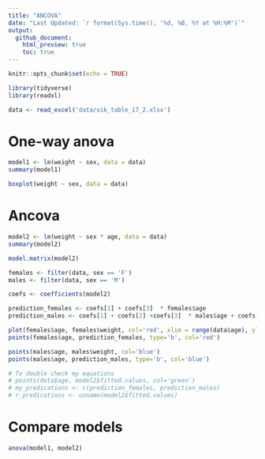 ```yaml
---
title: "ANCOVA"
date: "Last Updated: `r format(Sys.time(), '%d, %B, %Y at %H:%M')`"
output:
  github_document:
    html_preview: true
    toc: true
---
```


```r
knitr::opts_chunk$set(echo = TRUE)
```

```r
library(tidyverse)
library(readxl)
```

```r
data <- read_excel('data/vik_table_17_2.xlsx')
```

# One-way anova

```r
model1 <- lm(weight ~ sex, data = data)
summary(model1)
```

```r
boxplot(weight ~ sex, data = data)
```


# Ancova

```r
model2 <- lm(weight ~ sex * age, data = data)
summary(model2)
```
```r
model.matrix(model2)
```

```r
females <- filter(data, sex == 'F')
males <- filter(data, sex == 'M')

coefs <- coefficients(model2)

prediction_females <- coefs[1] + coefs[3]  * females$age 
prediction_males <- coefs[1] + coefs[2] +coefs[3]  * males$age + coefs[4] * males$age 

plot(females$age, females$weight, col='red', xlim = range(data$age), ylim = range(data$weight))
points(females$age, prediction_females, type='b', col='red')

points(males$age, males$weight, col='blue')
points(males$age, prediction_males, type='b', col='blue')

# To double check my equations
# points(data$age, model2$fitted.values, col='green')
# my_predications <- c(prediction_females, prediction_males)
# r_predications <- unname(model2$fitted.values)
```


# Compare models

```r
anova(model1, model2)
```

